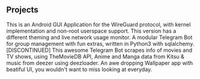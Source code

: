## Projects

<ProjectCard title="WireGuardX" link="https://github.com/SensiPeeps/WireGuardX" bg="linear-gradient(to right, #D4145A 0%, #FBB03B 100%)">
This is an Android GUI Application for the WireGuard protocol, with kernel implementation and non-root userspace support. This version has a different theming and live network usage monitor.
</ProjectCard>

<ProjectCard title="Skylee" link="https://github.com/SensiPeeps/skyleebot" bg="linear-gradient(to right, #D4145A 0%, #FBB03B 100%)">
A modular Telegram Bot for group management with fun extras, written in Python3 with sqlalchemy. [DISCONTINUED]
</ProjectCard>

<ProjectCard title="Acutebot" link="https://github.com/SensiPeeps/WireGuardX" bg="linear-gradient(to right, #D4145A 0%, #FBB03B 100%)">
This awesome Telegram Bot scrapes info of movies and TV shows, using TheMovieDB API, Anime and Manga data from Kitsu & music from deezer using deezloader.
</ProjectCard>

<ProjectCard title="KabegamiX" link="https://github.com/SensiPeeps/KabegamiX" bg="linear-gradient(to right, #D4145A 0%, #FBB03B 100%)">
An awe dropping Wallpaper app with beatiful UI, you wouldn't want to miss looking at everyday.
</ProjectCard>